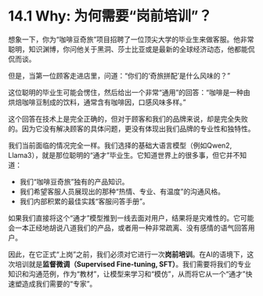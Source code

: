 # 14.1 Why: 为何需要“岗前培训”？

想象一下，你为“咖啡豆奇旅”项目招聘了一位顶尖大学的毕业生来做客服。他非常聪明，知识渊博，你问他关于黑洞、莎士比亚或是最新的全球经济动态，他都能侃侃而谈。

但是，当第一位顾客走进店里，问道：“你们的‘奇旅拼配’是什么风味的？”

这位聪明的毕业生可能会愣住，然后给出一个非常“通用”的回答：“咖啡是一种由烘焙咖啡豆制成的饮料，通常含有咖啡因，口感风味多样。”

这个回答在技术上是完全正确的，但对于顾客和我们的品牌来说，却是完全失败的。因为它没有解决顾客的具体问题，更没有体现出我们品牌的专业性和独特性。

我们当前面临的情况完全一样。我们选择的基础大语言模型（例如Qwen2, Llama3），就是那位聪明的“通才”毕业生。它知道世界上的很多事，但它并不知道：

*   我们“咖啡豆奇旅”独有的产品知识。
*   我们希望客服人员展现出的那种“热情、专业、有温度”的沟通风格。
*   我们内部积累的最佳实践“客服问答手册”。

如果我们直接将这个“通才”模型推到一线去面对用户，结果将是灾难性的。它可能会一本正经地胡说八道我们的产品，或者用一种非常疏离、没有感情的语气回答用户。

因此，在它正式“上岗”之前，我们必须对它进行一次**岗前培训**。在AI的语境下，这次培训就是**监督微调（Supervised Fine-tuning, SFT）**。我们需要将我们的专业知识和沟通范例，作为“教材”，让模型来学习和“模仿”，从而将它从一个“通才”快速塑造成我们需要的“专家”。 